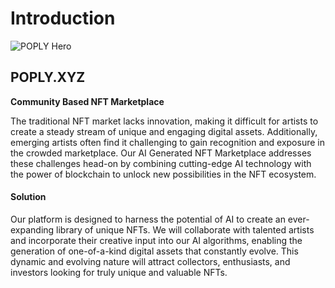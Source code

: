 # Introduction

![POPLY Hero](https://i.postimg.cc/4y5XMMF7/Slide-16-9-11.png)


## POPLY.XYZ

**Community Based NFT Marketplace** 

The traditional NFT market lacks innovation, making it difficult for artists to create a steady stream of unique and engaging digital assets. Additionally, emerging artists often find it challenging to gain recognition and exposure in the crowded marketplace. Our AI Generated NFT Marketplace addresses these challenges head-on by combining cutting-edge AI technology with the power of blockchain to unlock new possibilities in the NFT ecosystem.

#### Solution

Our platform is designed to harness the potential of AI to create an ever-expanding library of unique NFTs. We will collaborate with talented artists and incorporate their creative input into our AI algorithms, enabling the generation of one-of-a-kind digital assets that constantly evolve. This dynamic and evolving nature will attract collectors, enthusiasts, and investors looking for truly unique and valuable NFTs.
